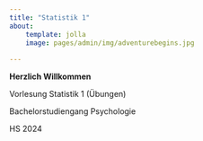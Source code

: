 ```yaml
---
title: "Statistik 1"
about:
    template: jolla
    image: pages/admin/img/adventurebegins.jpg
    
---
```


__Herzlich Willkommen__ 

Vorlesung Statistik 1 (Übungen) 

Bachelorstudiengang Psychologie

HS 2024




